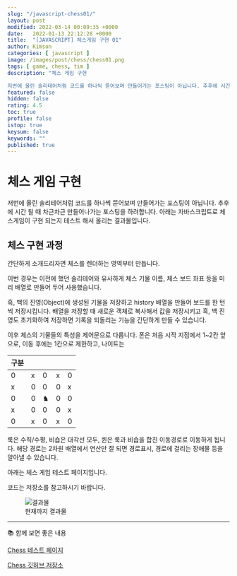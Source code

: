 ```yaml
---
slug: "/javascript-chess01/"
layout: post
modified: 2022-03-14 00:09:35 +0000
date:   2022-01-13 22:12:28 +0000
title:  "[JAVASCRIPT] 체스게임 구현 01"
author: Kimson
categories: [ javascript ]
image: /images/post/chess/chess01.png
tags: [ game, chess, tim ]
description: "체스 게임 구현

저번에 올린 솔리테어처럼 코드를 하나씩 뜯어보며 만들어가는 포스팅이 아닙니다. 추후에 시간 될 때 차근차근 만들어나가는 포스팅을 하려합니다. 아래는 자바스크립트로 체스게임이 구현 되는지 테스트 해서 올리는 결과물입니다."
featured: false
hidden: false
rating: 4.5
toc: true
profile: false
istop: true
keysum: false
keywords: ""
published: true
---
```


# 체스 게임 구현

저번에 올린 솔리테어처럼 코드를 하나씩 뜯어보며 만들어가는 포스팅이 아닙니다. 추후에 시간 될 때 차근차근 만들어나가는 포스팅을 하려합니다. 아래는 자바스크립트로 체스게임이 구현 되는지 테스트 해서 올리는 결과물입니다.

## 체스 구현 과정

간단하게 소개드리자면 체스를 렌더하는 영역부터 만듭니다.

이번 경우는 이전에 했던 솔리테어와 유사하게 체스 기물 이름, 체스 보드 좌표 등을 미리 배열로 만들어 두어 사용했습니다.

흑, 백의 진영(Object)에 생성된 기물을 저장하고 history 배열을 만들어 보드를 한 턴 씩 저장시킵니다. 배열을 저장할 때 새로운 객체로 복사해서 값을 저장시키고 흑, 백 진영도 초기화하여 저장하면 기록을 되돌리는 기능을 간단하게 만들 수 있습니다.

이후 체스의 기물들의 특성을 제어문으로 다룹니다. 폰은 처음 시작 지점에서 1~2칸 앞으로, 이동 후에는 1칸으로 제한하고, 나이트는


|구분|||||
|---|---|---|---|---|
|0|x|0|x|0|
|x|0|0|0|x|
|0|0|♞|0|0|
|x|0|0|0|x|
|0|x|0|x|0|

룩은 수직/수평, 비숍은 대각선 모두, 퀸은 룩과 비숍을 합친 이동경로로 이동하게 됩니다. 해당 경로는 2차원 배열에서 연산만 잘 되면 경로표시, 경로에 걸리는 장애물 등을 알아낼 수 있습니다.

아래는 체스 게임 테스트 페이지입니다.

코드는 저장소를 참고하시기 바랍니다.

<figure className="text-center">
<span className="w-inline-block">
   <img src="/assets/images/post/chess/chess01.png" alt="결과물" title="결과물" />
   <figcaption>현재까지 결과물</figcaption>
</span>
</figure>

-----

📚 함께 보면 좋은 내용

[Chess 테스트 페이지](https://kkn1125.github.io/chess/)

[Chess 깃허브 저장소](https://github.com/kkn1125/chess/)